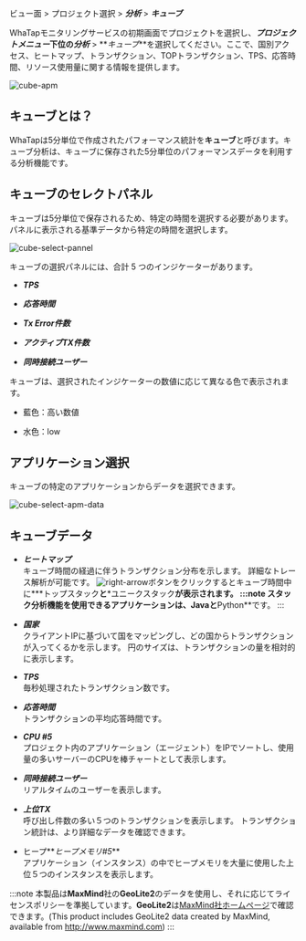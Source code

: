 ビュー面 > プロジェクト選択 > **_分析_** > **_キューブ_**

WhaTapモニタリングサービスの初期画面でプロジェクトを選択し、**_プロジェクトメニュー_**下位の**_分析_** > **_キューブ_**を選択してください。ここで、国別アクセス、ヒートマップ、トランザクション、TOPトランザクション、TPS、応答時間、リソース使用量に関する情報を提供します。

![cube-apm](https://img.whatap.io/media/images/Screenshot_2020-12-15_W_JAVA_DEMO_5490_-_Application_Monitoring19.png)

## キューブとは？

WhaTapは5分単位で作成されたパフォーマンス統計を**キューブ**と呼びます。キューブ分析は、キューブに保存された5分単位のパフォーマンスデータを利用する分析機能です。

## キューブのセレクトパネル

キューブは5分単位で保存されるため、特定の時間を選択する必要があります。パネルに表示される基準データから特定の時間を選択します。

<div style={{textAlign: 'center'}}>

![cube-select-pannel](https://img.whatap.io/media/images/cube.png)

</div>

キューブの選択パネルには、合計 5 つのインジケーターがあります。

-   **_TPS_**

-   **_応答時間_**

-   **_Tx Error件数_**

-   **_アクティブTX件数_**

-   **_同時接続ユーザー_**

キューブは、選択されたインジケーターの数値に応じて異なる色で表示されます。

-   <span class='highfg'>藍色</span>：<span class='highfg'>高い数値</span>

-   <span class='lowfg'> 水色</span>：<span class='lowfg'>low</span>

## アプリケーション選択

キューブの特定のアプリケーションからデータを選択できます。

![cube-select-apm-data](https://img.whatap.io/media/images/Screenshot_2020-12-15_W_JAVA_DEMO_5490_-_Application_Monitoring21.png)

## キューブデータ

-   **_ヒートマップ_**<br/>
     キューブ時間の経過に伴うトランザクション分布を示します。 詳細なトレース解析が可能です。
      ![right-arrow](/img/right-arrow.svg)ボタンをクリックするとキューブ時間中に**\*トップスタック**と**\*ユニークスタック**が表示されます。
    :::note
    スタック分析機能を使用できるアプリケーションは、**Java**と**Python**です。 
    :::

-   **_国家_**<br/>
    クライアントIPに基づいて国をマッピングし、どの国からトランザクションが入ってくるかを示します。 円のサイズは、トランザクションの量を相対的に表示します。

-   **_TPS_**<br/>
    毎秒処理されたトランザクション数です。

-   **_応答時間_**<br/>
    トランザクションの平均応答時間です。

-   **_CPU #5_**<br/>
    プロジェクト内のアプリケーション（エージェント）をIPでソートし、使用量の多いサーバーのCPUを棒チャートとして表示します。

-   **_同時接続ユーザー_**<br/>
    リアルタイムのユーザーを表示します。

-   **_上位TX_**<br/>
    呼び出し件数の多い５つのトランザクションを表示します。 トランザクション統計は、より詳細なデータを確認できます。

-   ヒープ**_ヒープメモリ#5_**<br/>
    アプリケーション（インスタンス）の中でヒープメモリを大量に使用した上位５つのインスタンスを表示します。

:::note
本製品は**MaxMind**社の**GeoLite2**のデータを使用し、それに応じてライセンスポリシーを準拠しています。**GeoLite2**は[MaxMind社ホームページ](http://www.maxmind.com)で確認できます。(This product includes GeoLite2 data created by MaxMind, available from http://www.maxmind.com)
:::
